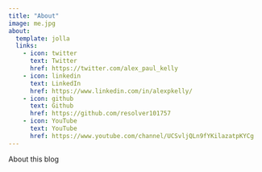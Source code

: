 ```yaml
---
title: "About"
image: me.jpg
about:
  template: jolla
  links:
    - icon: twitter
      text: Twitter
      href: https://twitter.com/alex_paul_kelly
    - icon: linkedin
      text: LinkedIn
      href: https://www.linkedin.com/in/alexpkelly/
    - icon: github
      text: Github
      href: https://github.com/resolver101757
    - icon: YouTube
      text: YouTube
      href: https://www.youtube.com/channel/UCSvljQLn9fYKilazatpKYCg
---
```


About this blog
